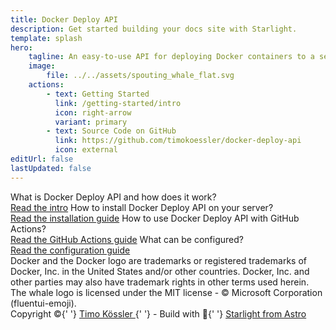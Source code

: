 ```yaml
---
title: Docker Deploy API
description: Get started building your docs site with Starlight.
template: splash
hero:
    tagline: An easy-to-use API for deploying Docker containers to a server.
    image:
        file: ../../assets/spouting_whale_flat.svg
    actions:
        - text: Getting Started
          link: /getting-started/intro
          icon: right-arrow
          variant: primary
        - text: Source Code on GitHub
          link: https://github.com/timokoessler/docker-deploy-api
          icon: external
editUrl: false
lastUpdated: false
---
```



<CardGrid stagger>
    <Card title="Introduction" icon="information">
        What is Docker Deploy API and how does it work?
        <br />
        <a href="/getting-started/intro">Read the intro</a>
    </Card>
    <Card title="Installation" icon="forward-slash">
        How to install Docker Deploy API on your server?
        <br />
        <a href="/getting-started/install">Read the installation guide</a>
    </Card>
    <Card title="Usage with GitHub Actions" icon="github">
        How to use Docker Deploy API with GitHub Actions?
        <br />
        <a href="/usage/ci-cd/github">Read the GitHub Actions guide</a>
    </Card>
    <Card title="Configuration" icon="setting">
        What can be configured?
        <br />
        <a href="/advanced/config">Read the configuration guide</a>
    </Card>
</CardGrid>

<div class="legal">
    Docker and the Docker logo are trademarks or registered trademarks of
    Docker, Inc. in the United States and/or other countries. Docker, Inc. and
    other parties may also have trademark rights in other terms used herein. The
    whale logo is licensed under the MIT license - © Microsoft Corporation
    (fluentui-emoji).
</div>

<div class="footer">
    Copyright ©{' '}
    <a href="https://timokoessler.de" class="decent" target="_blank">
        Timo Kössler
    </a>{' '}
    - Build with 🌟{' '}
    <a
        href="https://starlight.astro.build"
        class="decent"
        target="_blank"
        rel="noopener noreferrer">
        Starlight from Astro
    </a>
</div>
